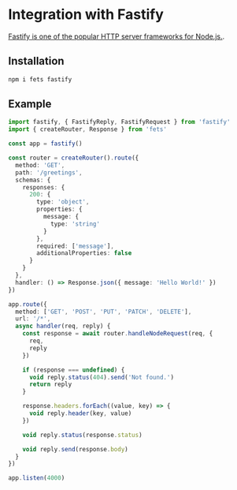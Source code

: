 # Integration with Fastify

[Fastify is one of the popular HTTP server frameworks for Node.js.](https://www.fastify.io/).

## Installation

```sh npm2yarn
npm i fets fastify
```

## Example

```ts
import fastify, { FastifyReply, FastifyRequest } from 'fastify'
import { createRouter, Response } from 'fets'

const app = fastify()

const router = createRouter().route({
  method: 'GET',
  path: '/greetings',
  schemas: {
    responses: {
      200: {
        type: 'object',
        properties: {
          message: {
            type: 'string'
          }
        },
        required: ['message'],
        additionalProperties: false
      }
    }
  },
  handler: () => Response.json({ message: 'Hello World!' })
})

app.route({
  method: ['GET', 'POST', 'PUT', 'PATCH', 'DELETE'],
  url: '/*',
  async handler(req, reply) {
    const response = await router.handleNodeRequest(req, {
      req,
      reply
    })

    if (response === undefined) {
      void reply.status(404).send('Not found.')
      return reply
    }

    response.headers.forEach((value, key) => {
      void reply.header(key, value)
    })

    void reply.status(response.status)

    void reply.send(response.body)
  }
})

app.listen(4000)
```
